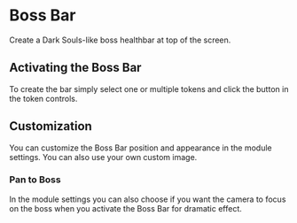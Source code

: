 
# Boss Bar

Create a Dark Souls-like boss healthbar at top of the screen. 

<ImageButBetter
  src='../public/images/Boss-Bar/Bossbarinterface.png'
  alt='Boss bar and button location'
  width={2000}
  height={2000}
  className={styles.wikiimagesmall}
/>

## Activating the Boss Bar

To create the bar simply select one or multiple tokens and click the
button in the token controls.

## Customization

You can customize the Boss Bar position and appearance in the module
settings. You can also use your own custom image.

### Pan to Boss

In the module settings you can also choose if you want the camera to
focus on the boss when you activate the Boss Bar for dramatic effect.
